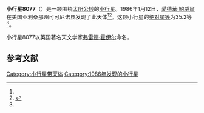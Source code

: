 {{Infobox planet
| bgcolour = #FFFFC0
| name = 8077 Hoyle
| symbol = 
| image = 
| caption = 
| discovery = yes
| discovery_ref = 
| discoverer = [[愛德華·鮑威爾|愛德華·鮑威爾]]
| discovery_site = [[美国|美国]][[亚利桑那州|亚利桑那州]][[可可尼诺县|可可尼诺县]] 
| discovered = 1986年1月12日
| designations = yes
| mp_name = 
| named_after = [[弗雷德·霍伊尔|弗雷德·霍伊尔]]
| alt_names = 1986 AW2/ 1995 KP1
| mp_category = [[主带小行星|主带小行星]]
| orbit_ref = <ref name="a">[http://ssd.jpl.nasa.gov/sbdb.cgi?sstr=8077 8077 Hoyle] {{Wayback|url=http://ssd.jpl.nasa.gov/sbdb.cgi?sstr=8077 |date=20210822103234 }}，小行星數據庫瀏覽器（JPL Small-Body Database Browser）－[[美国国家航空航天局|美国国家航空航天局]]喷气推进实验室</ref>
| epoch = 2456400.5 (2013年4月18日更新)
| aphelion = {{convert|3.195777510997802|AU|km|3|abbr=on|lk=out}}
| perihelion = {{convert|2.06513901358877|AU|km|3|abbr=on}}
| semimajor = {{convert|2.630458262293286|AU|km|3|abbr=on}}
| eccentricity = 0.214912837
| period = 1558.28019 [[日|日]]<br />4.27[[儒略年|儒略年]]
| avg_speed = 
| inclination = 17.26689615065495
| asc_node = 135.7739662569979
| mean_anomaly = 
| arg_peri = 35.19696374072742
| satellites = 
| physical_characteristics = yes
| dimensions = 
| mass = 
| density = 
| surface_grav = 
| escape_velocity = 
| sidereal_day = 
| axial_tilt = 
| pole_ecliptic_lat = 
| pole_ecliptic_lon = 
| albedo = 
| temperatures= 
| temp_name1 = 
| mean_temp_1 = 
| max_temp_1 = 
| temp_name2 = 
| max_temp_2 = 
| spectral_type = 
| abs_magnitude = 35.19696374072742
}}

'''小行星8077'''（{{lang-en|8077 Hoyle}}）是一颗围绕[[太阳|太阳]][[公转|公转]]的[[小行星|小行星]]。1986年1月12日，[[愛德華·鮑威爾|愛德華·鮑威爾]]在美国亚利桑那州可可尼诺县发现了此天体<ref name="a" /><ref>{{cite news|title=小行星列表|url=http://cfa-www.harvard.edu/iau/lists/NumberedMPs.txt|accessdate=2013-07-08|newspaper=哈佛大学|archive-date=2008-05-17|archive-url=https://web.archive.org/web/20080517010638/http://cfa-www.harvard.edu/iau/lists/NumberedMPs.txt|dead-url=no}}</ref>。这颗小行星的[[绝对星等|绝对星等]]为35.2等<ref name="a" />。

小行星8077以英国著名天文学家[[弗雷德·霍伊尔|弗雷德·霍伊尔]]命名。

==参考文献==
{{reflist}}
{{Minor Planet Number|[[小行星8076|小行星8076]]|[[小行星8078|小行星8078]]}}

{{小天体}}

[[Category:小行星带天体|Category:小行星带天体]]
[[Category:1986年发现的小行星|Category:1986年发现的小行星]]

{{asteroid-stub}}
